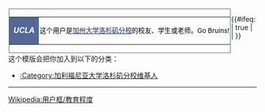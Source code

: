 <div style="float: left; border:solid #536895 1px; margin: 1px;">
{| cellspacing="0" style="width: 238px; background: #FFB300;"
| style="width: 45px; height: 45px; background: #536895; text-align: center; font-size: 11.5pt; color: #FFFFFF;" | '''''UCLA'''''
| style="font-size: 10pt; padding: 1pt; line-height: 1.25em; color:#000000" | 这个用户是'''[[加利福尼亚大学洛杉矶分校|<span style="color:#536895;">加州大学洛杉矶分校</span>]]'''的校友、学生或老师。Go Bruins!
|}</div><includeonly>{{#ifeq: {{{nocat|}}} | true | | [[Category:加利福尼亚大学洛杉矶分校维基人|{{PAGENAME}}]]}}</includeonly><noinclude>
<div style="clear:both">
这个模版会把你加入到以下的分类：
*[[:Category:加利福尼亚大学洛杉矶分校维基人]]
----
[[Wikipedia:用户框/教育程度]]</div></noinclude>
